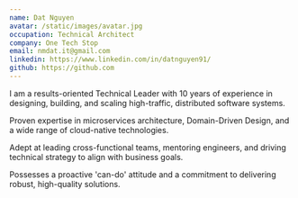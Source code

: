 ```yaml
---
name: Dat Nguyen
avatar: /static/images/avatar.jpg
occupation: Technical Architect
company: One Tech Stop
email: nmdat.it@gmail.com
linkedin: https://www.linkedin.com/in/datnguyen91/
github: https://github.com
---
```


I am a results-oriented Technical Leader with 10 years of experience in designing, building, and scaling high-traffic, distributed software systems. 

Proven expertise in microservices architecture, Domain-Driven Design, and a wide range of cloud-native technologies. 

Adept at leading cross-functional teams, mentoring engineers, and driving technical strategy to align with business goals. 

Possesses a proactive 'can-do' attitude and a commitment to delivering robust, high-quality solutions.